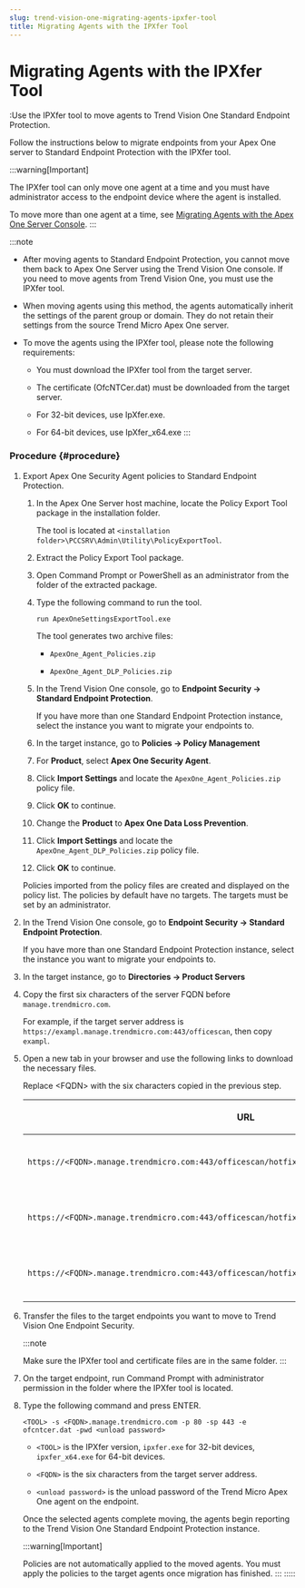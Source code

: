 ```yaml
---
slug: trend-vision-one-migrating-agents-ipxfer-tool
title: Migrating Agents with the IPXfer Tool
---
```

# Migrating Agents with the IPXfer Tool

:Use the IPXfer tool to move agents to Trend Vision One Standard Endpoint Protection.

Follow the instructions below to migrate endpoints from your Apex One server to Standard Endpoint Protection with the IPXfer tool.

:::warning[Important]

The IPXfer tool can only move one agent at a time and you must have administrator access to the endpoint device where the agent is installed.

To move more than one agent at a time, see [Migrating Agents with the Apex One Server Console](migrate-agents-apex-one-server.mdx).
:::

:::note

- After moving agents to Standard Endpoint Protection, you cannot move them back to Apex One Server using the Trend Vision One console. If you need to move agents from Trend Vision One, you must use the IPXfer tool.

- When moving agents using this method, the agents automatically inherit the settings of the parent group or domain. They do not retain their settings from the source Trend Micro Apex One server.

- To move the agents using the IPXfer tool, please note the following requirements:

  - You must download the IPXfer tool from the target server.

  - The certificate (OfcNTCer.dat) must be downloaded from the target server.

  - For 32-bit devices, use IpXfer.exe.

  - For 64-bit devices, use IpXfer_x64.exe
:::

### Procedure {#procedure}

1.  Export Apex One Security Agent policies to Standard Endpoint Protection.

    1.  In the Apex One Server host machine, locate the Policy Export Tool package in the installation folder.

        The tool is located at `<installation folder>\PCCSRV\Admin\Utility\PolicyExportTool`.

    2.  Extract the Policy Export Tool package.

    3.  Open Command Prompt or PowerShell as an administrator from the folder of the extracted package.

    4.  Type the following command to run the tool.

        `run ApexOneSettingsExportTool.exe`

        The tool generates two archive files:

        - `ApexOne_Agent_Policies.zip`

        - `ApexOne_Agent_DLP_Policies.zip`

    5.  In the Trend Vision One console, go to **Endpoint Security → Standard Endpoint Protection**.

        If you have more than one Standard Endpoint Protection instance, select the instance you want to migrate your endpoints to.

    6.  In the target instance, go to **Policies → Policy Management**

    7.  For **Product**, select **Apex One Security Agent**.

    8.  Click **Import Settings** and locate the `ApexOne_Agent_Policies.zip` policy file.

    9.  Click **OK** to continue.

    10. Change the **Product** to **Apex One Data Loss Prevention**.

    11. Click **Import Settings** and locate the `ApexOne_Agent_DLP_Policies.zip` policy file.

    12. Click **OK** to continue.

    Policies imported from the policy files are created and displayed on the policy list. The policies by default have no targets. The targets must be set by an administrator.

2.  In the Trend Vision One console, go to **Endpoint Security → Standard Endpoint Protection**.

    If you have more than one Standard Endpoint Protection instance, select the instance you want to migrate your endpoints to.

3.  In the target instance, go to **Directories → Product Servers**

4.  Copy the first six characters of the server FQDN before `manage.trendmicro.com`.

    For example, if the target server address is `https://exampl.manage.trendmicro.com:443/officescan`, then copy `exampl`.

5.  Open a new tab in your browser and use the following links to download the necessary files.

    Replace \<FQDN\> with the six characters copied in the previous step.

    <table>
    <colgroup>
    <col style="width: 67%" />
    <col style="width: 33%" />
    </colgroup>
    <thead>
    <tr>
    <th><p>URL</p></th>
    <th><p>Description</p></th>
    </tr>
    </thead>
    <tbody>
    <tr>
    <td><p><code>https://&lt;FQDN&gt;.manage.trendmicro.com:443/officescan/hotfix_pccnt/Common/OfcNTCer.dat</code></p></td>
    <td><p>Target server certificate</p></td>
    </tr>
    <tr>
    <td><p><code>https://&lt;FQDN&gt;.manage.trendmicro.com:443/officescan/hotfix_admin/utility/ipxfer/ipxfer.exe</code></p></td>
    <td><p>IpXfer tool for 32-bit devices</p></td>
    </tr>
    <tr>
    <td><p><code>https://&lt;FQDN&gt;.manage.trendmicro.com:443/officescan/hotfix_admin/utility/ipxfer/ipxfer_x64.exe</code></p></td>
    <td><p>IpXfer tool for 64-bit devices</p></td>
    </tr>
    </tbody>
    </table>

6.  Transfer the files to the target endpoints you want to move to Trend Vision One Endpoint Security.

    :::note

    Make sure the IPXfer tool and certificate files are in the same folder.
    :::

7.  On the target endpoint, run Command Prompt with administrator permission in the folder where the IPXfer tool is located.

8.  Type the following command and press ENTER.

    `<TOOL> -s <FQDN>.manage.trendmicro.com -p 80 -sp 443 -e ofcntcer.dat -pwd <unload password>`

    - `<TOOL>` is the IPXfer version, `ipxfer.exe` for 32-bit devices, `ipxfer_x64.exe` for 64-bit devices.

    - `<FQDN>` is the six characters from the target server address.

    - `<unload password>` is the unload password of the Trend Micro Apex One agent on the endpoint.

    Once the selected agents complete moving, the agents begin reporting to the Trend Vision One Standard Endpoint Protection instance.

    :::warning[Important]

    Policies are not automatically applied to the moved agents. You must apply the policies to the target agents once migration has finished.
    :::
:::::
